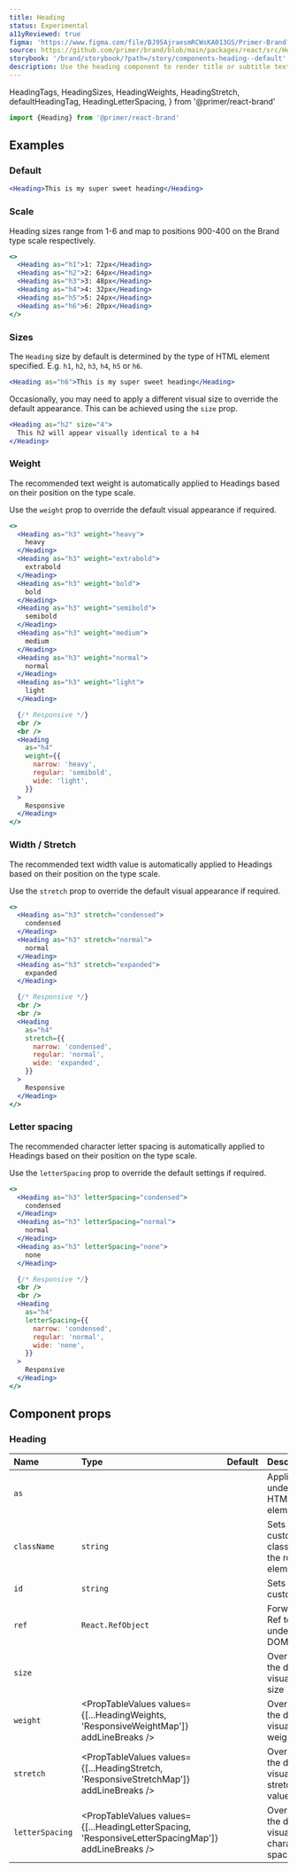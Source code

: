 ```yaml
---
title: Heading
status: Experimental
a11yReviewed: true
figma: 'https://www.figma.com/file/BJ95AjraesmRCWsKA013GS/Primer-Brand?node-id=354%3A8982'
source: https://github.com/primer/brand/blob/main/packages/react/src/Heading/Heading.tsx
storybook: '/brand/storybook/?path=/story/components-heading--default'
description: Use the heading component to render title or subtitle text
---
```



  HeadingTags,
  HeadingSizes,
  HeadingWeights,
  HeadingStretch,
  defaultHeadingTag,
  HeadingLetterSpacing,
} from '@primer/react-brand'

```js
import {Heading} from '@primer/react-brand'
```

## Examples

### Default

```jsx live
<Heading>This is my super sweet heading</Heading>
```

### Scale

Heading sizes range from 1-6 and map to positions 900-400 on the Brand type scale respectively.

```jsx live
<>
  <Heading as="h1">1: 72px</Heading>
  <Heading as="h2">2: 64px</Heading>
  <Heading as="h3">3: 48px</Heading>
  <Heading as="h4">4: 32px</Heading>
  <Heading as="h5">5: 24px</Heading>
  <Heading as="h6">6: 20px</Heading>
</>
```

### Sizes

The `Heading` size by default is determined by the type of HTML element specified. E.g. `h1`, `h2`, `h3`, `h4`, `h5` or `h6`.

```jsx live
<Heading as="h6">This is my super sweet heading</Heading>
```

Occasionally, you may need to apply a different visual size to override the default appearance. This can be achieved using the `size` prop.

```jsx live
<Heading as="h2" size="4">
  This h2 will appear visually identical to a h4
</Heading>
```

### Weight

The recommended text weight is automatically applied to Headings based on their position on the type scale.

Use the `weight` prop to override the default visual appearance if required.

```jsx live
<>
  <Heading as="h3" weight="heavy">
    heavy
  </Heading>
  <Heading as="h3" weight="extrabold">
    extrabold
  </Heading>
  <Heading as="h3" weight="bold">
    bold
  </Heading>
  <Heading as="h3" weight="semibold">
    semibold
  </Heading>
  <Heading as="h3" weight="medium">
    medium
  </Heading>
  <Heading as="h3" weight="normal">
    normal
  </Heading>
  <Heading as="h3" weight="light">
    light
  </Heading>

  {/* Responsive */}
  <br />
  <br />
  <Heading
    as="h4"
    weight={{
      narrow: 'heavy',
      regular: 'semibold',
      wide: 'light',
    }}
  >
    Responsive
  </Heading>
</>
```

### Width / Stretch

The recommended text width value is automatically applied to Headings based on their position on the type scale.

Use the `stretch` prop to override the default visual appearance if required.

```jsx live
<>
  <Heading as="h3" stretch="condensed">
    condensed
  </Heading>
  <Heading as="h3" stretch="normal">
    normal
  </Heading>
  <Heading as="h3" stretch="expanded">
    expanded
  </Heading>

  {/* Responsive */}
  <br />
  <br />
  <Heading
    as="h4"
    stretch={{
      narrow: 'condensed',
      regular: 'normal',
      wide: 'expanded',
    }}
  >
    Responsive
  </Heading>
</>
```

### Letter spacing

The recommended character letter spacing is automatically applied to Headings based on their position on the type scale.

Use the `letterSpacing` prop to override the default settings if required.

```jsx live
<>
  <Heading as="h3" letterSpacing="condensed">
    condensed
  </Heading>
  <Heading as="h3" letterSpacing="normal">
    normal
  </Heading>
  <Heading as="h3" letterSpacing="none">
    none
  </Heading>

  {/* Responsive */}
  <br />
  <br />
  <Heading
    as="h4"
    letterSpacing={{
      narrow: 'condensed',
      regular: 'normal',
      wide: 'none',
    }}
  >
    Responsive
  </Heading>
</>
```

## Component props

### Heading

| Name            | Type                                                                                               |                     Default                      | Description                                    |
| :-------------- | :------------------------------------------------------------------------------------------------- | :----------------------------------------------: | :--------------------------------------------- |
| `as`            | <PropTableValues values={HeadingTags} addLineBreaks />                                             | <PropTableValues values={[defaultHeadingTag]} /> | Applies the underlying HTML element            |
| `className`     | `string`                                                                                           |                                                  | Sets a custom class on the root element        |
| `id`            | `string`                                                                                           |                                                  | Sets a custom id                               |
| `ref`           | `React.RefObject`                                                                                  |                                                  | Forward a Ref to the underlying DOM node       |
| `size`          | <PropTableValues values={HeadingSizes} addLineBreaks />                                            |                                                  | Override the default visual text size          |
| `weight`        | <PropTableValues values={[...HeadingWeights, 'ResponsiveWeightMap']} addLineBreaks />              |                                                  | Override the default visual text weight        |
| `stretch`       | <PropTableValues values={[...HeadingStretch, 'ResponsiveStretchMap']} addLineBreaks />             |                                                  | Override the default visual text stretch value |
| `letterSpacing` | <PropTableValues values={[...HeadingLetterSpacing, 'ResponsiveLetterSpacingMap']} addLineBreaks /> |                                                  | Override the default visual character spacing  |
